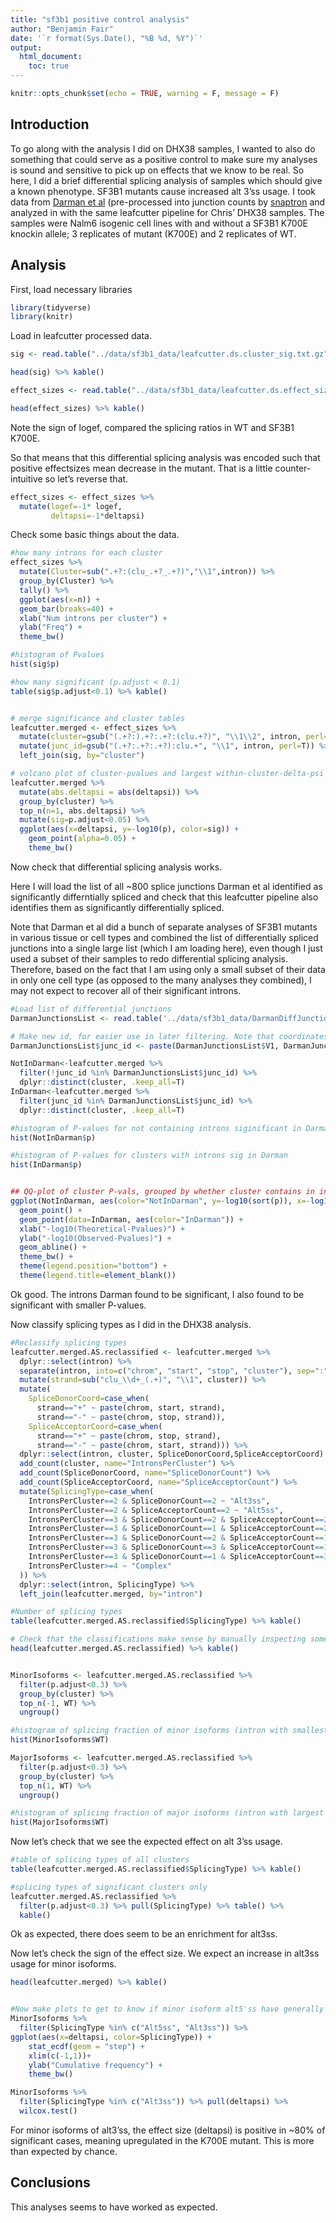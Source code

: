 ```yaml
---
title: "sf3b1 positive control analysis"
author: "Benjamin Fair"
date: '`r format(Sys.Date(), "%B %d, %Y")`'
output:
  html_document:
    toc: true
---
```


```r
knitr::opts_chunk$set(echo = TRUE, warning = F, message = F)
```

## Introduction

To go along with the analysis I did on DHX38 samples, I wanted to also do something that could serve as a positive control to make sure my analyses is sound and sensitive to pick up on effects that we know to be real. So here, I did a brief differential splicing analysis of samples which should give a known phenotype. SF3B1 mutants cause increased alt 3'ss usage. I took data from [Darman et al](https://www.ncbi.nlm.nih.gov/pubmed/26565915) (pre-processed into junction counts by [snaptron](http://snaptron.cs.jhu.edu) and analyzed in with the same leafcutter pipeline for Chris' DHX38 samples. The samples were Nalm6 isogenic cell lines with and without a SF3B1 K700E knockin allele; 3 replicates of mutant (K700E) and 2 replicates of WT.

## Analysis

First, load necessary libraries
```r
library(tidyverse)
library(knitr)

```

Load in leafcutter processed data.

```r
sig <- read.table("../data/sf3b1_data/leafcutter.ds.cluster_sig.txt.gz", sep='\t', header=T)

head(sig) %>% kable()

effect_sizes <- read.table("../data/sf3b1_data/leafcutter.ds.effect_sizes.txt.gz", sep='\t', header=T)

head(effect_sizes) %>% kable()


```

Note the sign of logef, compared the splicing ratios in WT and SF3B1 K700E.

So that means that this differential splicing analysis was encoded such that positive effectsizes mean decrease in the mutant. That is a little counter-intuitive so let's reverse that.

```r
effect_sizes <- effect_sizes %>%
  mutate(logef=-1* logef,
         deltapsi=-1*deltapsi)
```

Check some basic things about the data.

```r
#how many introns for each cluster
effect_sizes %>%
  mutate(Cluster=sub(".+?:(clu_.+?_.+?)","\\1",intron)) %>%
  group_by(Cluster) %>%
  tally() %>%
  ggplot(aes(x=n)) +
  geom_bar(breaks=40) +
  xlab("Num introns per cluster") +
  ylab("Freq") +
  theme_bw()

#histogram of Pvalues
hist(sig$p)

#how many significant (p.adjust < 0.1)
table(sig$p.adjust<0.1) %>% kable()


# merge significance and cluster tables
leafcutter.merged <- effect_sizes %>%
  mutate(cluster=gsub("(.+?:).+?:.+?:(clu.+?)", "\\1\\2", intron, perl=T)) %>%
  mutate(junc_id=gsub("(.+?:.+?:.+?):clu.+", "\\1", intron, perl=T)) %>%
  left_join(sig, by="cluster")

# volcano plot of cluster-pvalues and largest within-cluster-delta-psi
leafcutter.merged %>%
  mutate(abs.deltapsi = abs(deltapsi)) %>%
  group_by(cluster) %>% 
  top_n(n=1, abs.deltapsi) %>%
  mutate(sig=p.adjust<0.05) %>%
  ggplot(aes(x=deltapsi, y=-log10(p), color=sig)) +
    geom_point(alpha=0.05) +
    theme_bw()
```


Now check that differential splicing analysis works. 

Here I will load the list of all ~800 splice junctions Darman et al identified as significantly differntially spliced and check that this leafcutter pipeline also identifies them as significantly differentially spliced.

Note that Darman et al did a bunch of separate analyses of SF3B1 mutants in various tissue or cell types and combined the list of differentially spliced junctions into a single large list (which I am loading here), even though I just used a subset of their samples to redo differential splicing analysis. Therefore, based on the fact that I am using only a small subset of their data in only one cell type (as opposed to the many analyses they combined), I may not expect to recover all of their significant introns.

```r
#Load list of differential junctions
DarmanJunctionsList <- read.table('../data/sf3b1_data/DarmanDiffJunctions.LiftedToHg38.bed.txt', header=F)

# Make new id, for easier use in later filtering. Note that coordinates may need to add 1, compared to leafcutter coordinates
DarmanJunctionsList$junc_id <- paste(DarmanJunctionsList$V1, DarmanJunctionsList$V2 + 1, DarmanJunctionsList$V3 + 1, sep=":")

NotInDarman<-leafcutter.merged %>%
  filter(!junc_id %in% DarmanJunctionsList$junc_id) %>%
  dplyr::distinct(cluster, .keep_all=T)
InDarman<-leafcutter.merged %>% 
  filter(junc_id %in% DarmanJunctionsList$junc_id) %>%
  dplyr::distinct(cluster, .keep_all=T)

#histogram of P-values for not containing introns siginificant in Darman et al
hist(NotInDarman$p)

#histogram of P-values for clusters with introns sig in Darman
hist(InDarman$p)


## QQ-plot of cluster P-vals, grouped by whether cluster contains in intron identified as differentially spliced in Daraman et al.
ggplot(NotInDarman, aes(color="NotInDarman", y=-log10(sort(p)), x=-log10(1:length(p)/length(p)))) +
  geom_point() +
  geom_point(data=InDarman, aes(color="InDarman")) +
  xlab("-log10(Theoretical-Pvalues)") +
  ylab("-log10(Observed-Pvalues)") +
  geom_abline() +
  theme_bw() +
  theme(legend.position="bottom") +
  theme(legend.title=element_blank())
```

Ok good. The introns Darman found to be significant, I also found to be significant with smaller P-values.

Now classify splicing types as I did in the DHX38 analysis.

```r
#Reclassify splicing types
leafcutter.merged.AS.reclassified <- leafcutter.merged %>% 
  dplyr::select(intron) %>%
  separate(intron, into=c("chrom", "start", "stop", "cluster"), sep=":", remove=F) %>%
  mutate(strand=sub("clu_\\d+_(.+)", "\\1", cluster)) %>%
  mutate(
    SpliceDonorCoord=case_when(
      strand=="+" ~ paste(chrom, start, strand),
      strand=="-" ~ paste(chrom, stop, strand)),
    SpliceAcceptorCoord=case_when(
      strand=="+" ~ paste(chrom, stop, strand),
      strand=="-" ~ paste(chrom, start, strand))) %>%
  dplyr::select(intron, cluster, SpliceDonorCoord,SpliceAcceptorCoord) %>%
  add_count(cluster, name="IntronsPerCluster") %>%
  add_count(SpliceDonorCoord, name="SpliceDonorCount") %>%
  add_count(SpliceAcceptorCoord, name="SpliceAcceptorCount") %>%
  mutate(SplicingType=case_when(
    IntronsPerCluster==2 & SpliceDonorCount==2 ~ "Alt3ss",
    IntronsPerCluster==2 & SpliceAcceptorCount==2 ~ "Alt5ss",
    IntronsPerCluster==3 & SpliceDonorCount==2 & SpliceAcceptorCount==2 ~ "CassetteExonSkipped",
    IntronsPerCluster==3 & SpliceDonorCount==1 & SpliceAcceptorCount==2 ~ "CassetteExonIncluded.DownstreamIntron",
    IntronsPerCluster==3 & SpliceDonorCount==2 & SpliceAcceptorCount==1 ~ "CassetteExonIncluded.UpstreamIntron",
    IntronsPerCluster==3 & SpliceDonorCount==3 & SpliceAcceptorCount==1 ~ "Alt3ss",
    IntronsPerCluster==3 & SpliceDonorCount==1 & SpliceAcceptorCount==3 ~ "Alt5ss",
    IntronsPerCluster>=4 ~ "Complex"
  )) %>%
  dplyr::select(intron, SplicingType) %>%
  left_join(leafcutter.merged, by="intron")

#Number of splicing types
table(leafcutter.merged.AS.reclassified$SplicingType) %>% kable()

# Check that the classifications make sense by manually inspecting some intron coordinates for a few clusters
head(leafcutter.merged.AS.reclassified) %>% kable()


MinorIsoforms <- leafcutter.merged.AS.reclassified %>%
  filter(p.adjust<0.3) %>%
  group_by(cluster) %>%
  top_n(-1, WT) %>%
  ungroup()

#histogram of splicing fraction of minor isoforms (intron with smallest splicing fraction within cluster)
hist(MinorIsoforms$WT)

MajorIsoforms <- leafcutter.merged.AS.reclassified %>%
  filter(p.adjust<0.3) %>%
  group_by(cluster) %>%
  top_n(1, WT) %>%
  ungroup()

#histogram of splicing fraction of major isoforms (intron with largest splicing fraction within cluster)
hist(MajorIsoforms$WT)
```


Now let's check that we see the expected effect on alt 3'ss usage.


```r
#table of splicing types of all clusters
table(leafcutter.merged.AS.reclassified$SplicingType) %>% kable()

#splicing types of significant clusters only
leafcutter.merged.AS.reclassified %>%
  filter(p.adjust<0.3) %>% pull(SplicingType) %>% table() %>%
  kable()
```

Ok as expected, there does seem to be an enrichment for alt3ss.

Now let's check the sign of the effect size. We expect an increase in alt3ss usage for minor isoforms.

```r
head(leafcutter.merged) %>% kable()


#Now make plots to get to know if minor isoform alt5'ss have generally gone down. Same for alt 3'ss.
MinorIsoforms %>%
  filter(SplicingType %in% c("Alt5ss", "Alt3ss")) %>%
ggplot(aes(x=deltapsi, color=SplicingType)) +
    stat_ecdf(geom = "step") +
    xlim(c(-1,1))+
    ylab("Cumulative frequency") +
    theme_bw()

MinorIsoforms %>%
  filter(SplicingType %in% c("Alt3ss")) %>% pull(deltapsi) %>%
  wilcox.test()
```

For minor isoforms of alt3'ss, the effect size (deltapsi) is positive in ~80% of significant cases, meaning upregulated in the K700E mutant. This is more than expected by chance.


## Conclusions

This analyses seems to have worked as expected.


